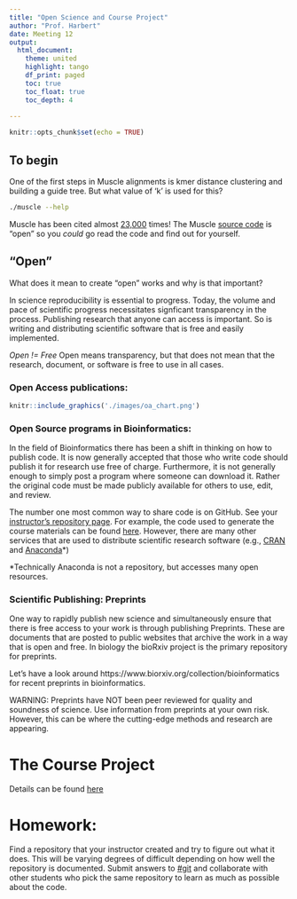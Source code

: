 ```yaml
---
title: "Open Science and Course Project"
author: "Prof. Harbert"
date: Meeting 12
output: 
  html_document:
    theme: united
    highlight: tango
    df_print: paged
    toc: true
    toc_float: true
    toc_depth: 4
  
---
```



```r
knitr::opts_chunk$set(echo = TRUE)
```


## To begin

One of the first steps in Muscle alignments is kmer distance clustering and building a guide tree. But what value of 'k' is used for this?

```bash
./muscle --help
```

Muscle has been cited almost [23,000](https://scholar.google.com/scholar?cites=24007895946176608&as_sdt=40000005&sciodt=0,22&hl=en) times! The Muscle [source code](https://www.drive5.com/muscle/muscle_src_3.8.1551.tar.gz) is "open" so you *could* go read the code and find out for yourself.

## "Open"

What does it mean to create "open" works and why is that important?

In science reproducibility is essential to progress. Today, the volume and pace of scientific progress necessitates signficant transparency in the process. Publishing research that anyone can access is important. So is writing and distributing scientific software that is free and easily implemented.

*Open != Free* Open means transparency, but that does not mean that the research, document, or software is free to use in all cases.

### Open Access publications:

```r
knitr::include_graphics('./images/oa_chart.png')
```


### Open Source programs in Bioinformatics:

In the field of Bioinformatics there has been a shift in thinking on how to publish code. It is now generally accepted that those who write code should publish it for research use free of charge. Furthermore, it is not generally enough to simply post a program where someone can download it. Rather the original code must be made publicly available for others to use, edit, and review.

The number one most common way to share code is on GitHub. See your [instructor's repository page](https://github.com/rsh249). For example, the code used to generate the course materials can be found [here](https://github.com/rsh249/bioinformatics). However, there are many other services that are used to distribute scientific research software (e.g., [CRAN](https://cran.r-project.org/) and [Anaconda](https://www.anaconda.com/distribution/)*)

*Technically Anaconda is not a repository, but accesses many open resources.


### Scientific Publishing: Preprints

One way to rapidly publish new science and simultaneously ensure that there is free access to your work is through publishing Preprints. These are documents that are posted to public websites that archive the work in a way that is open and free. In biology the bioRxiv project is the primary repository for preprints.

Let's have a look around https://www.biorxiv.org/collection/bioinformatics for recent preprints in bioinformatics. 

WARNING: Preprints have NOT been peer reviewed for quality and soundness of science. Use information from preprints at your own risk. However, this can be where the cutting-edge methods and research are appearing.

# The Course Project

Details can be found [here](https://github.com/rsh249/bioinformatics/raw/master/files/BIO331_biorxiv_project.docx)

# Homework: 

Find a repository that your instructor created and try to figure out what it does. This will be varying degrees of difficult depending on how well the repository is documented. Submit answers to [#git](https://introbioinformatics.slack.com/messages/CPEJRK7SM) and collaborate with other students who pick the same repository to learn as much as possible about the code.


